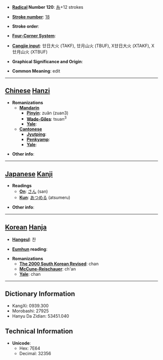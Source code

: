 * '''[[Wiktionary:Chinese radical index| Radical]] Number 120''': [[Wiktionary:Chinese radical index 糸|糸]]+12 strokes

* '''[[Wiktionary:Chinese total strokes index|Stroke number]]''': [[Wiktionary:Chinese total strokes index 18|18]]

* '''Stroke order''': 

* '''[[Wiktionary:Chinese four corner index|Four-Corner System]]''': 

* '''[[Wiktionary:Chinese Cangjie index|Cangjie input]]''': 廿日大火 (TAKF), 廿月山火 (TBUF), X廿日大火 (XTAKF), X廿月山火 (XTBUF)

* '''Graphical Significance and Origin''': 

* '''Common Meaning''': edit

----

== [[Chinese]] [[Hanzi]] ==

* '''Romanizations'''
** '''[[Mandarin]]'''
*** '''[[Pinyin]]''': zuǎn (zuan3)
*** '''[[Wade-Giles]]''': tsuan<sup>3</sup>
*** '''[[Yale]]''': 
** '''[[Cantonese]]'''
*** '''[[Jyutping]]''':
*** '''[[Penkyamp]]''': 
*** '''[[Yale]]''': 

* '''Other info''': 

----

== [[Japanese]] [[Kanji]] ==

* '''Readings'''
** '''[[On]]''': [[さん]] (san)
** '''[[Kun]]''': [[あつめる]] (atsumeru)

* '''Other info''':  

----

== [[Korean]] [[Hanja]] ==

* '''[[Hangeul]]''': 찬

* '''[[Eumhun]] reading''': 

* '''Romanizations'''
** '''[[The 2000 South Korean Revised Romanization|The 2000 South Korean Revised]]''': chan
** '''[[McCune-Reischauer]]''': ch'an
** '''[[Yale]]''': chan

----

== Dictionary Information ==

* KangXi: 0939.300
* Morobashi: 27925
* Hanyu Da Zidian: 53451.040

== Technical Information ==

* '''Unicode''':
** Hex: 7E64
** Decimal: 32356